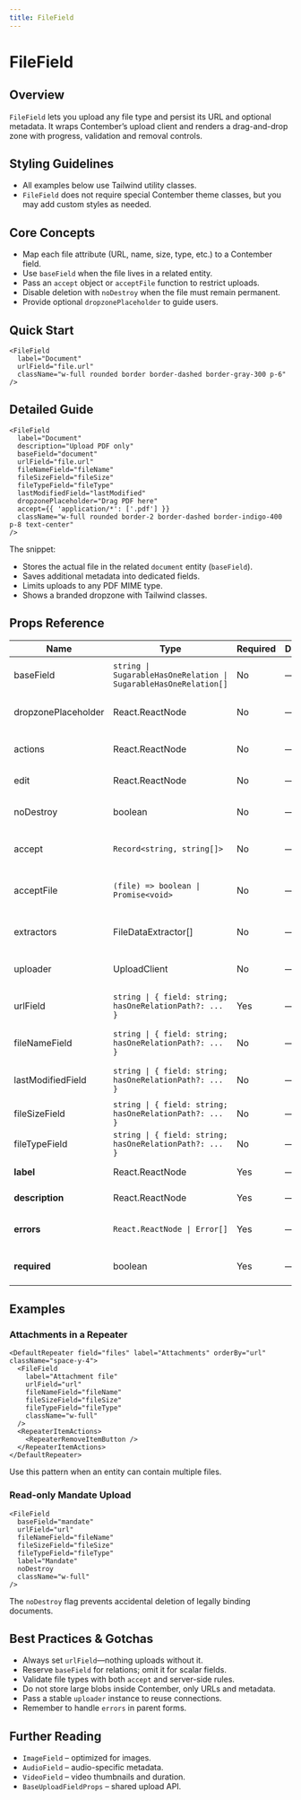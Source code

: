 ```yaml
---
title: FileField
---
```


<!-- Edited by human: false -->
<!-- Examples count: 13 -->
<!-- Source examples: 2 -->
<!-- Playground examples: 1 -->
<!-- External examples: 10 -->
<!-- Import examples: 6 -->

# FileField

## Overview
`FileField` lets you upload any file type and persist its URL and optional metadata.
It wraps Contember’s upload client and renders a drag-and-drop zone with progress, validation and removal controls.

## Styling Guidelines
* All examples below use Tailwind utility classes.
* `FileField` does not require special Contember theme classes, but you may add custom styles as needed.

## Core Concepts
* Map each file attribute (URL, name, size, type, etc.) to a Contember field.
* Use `baseField` when the file lives in a related entity.
* Pass an `accept` object or `acceptFile` function to restrict uploads.
* Disable deletion with `noDestroy` when the file must remain permanent.
* Provide optional `dropzonePlaceholder` to guide users.

## Quick Start
```tsx
<FileField
  label="Document"
  urlField="file.url"
  className="w-full rounded border border-dashed border-gray-300 p-6"
/>
```

## Detailed Guide
```tsx
<FileField
  label="Document"
  description="Upload PDF only"
  baseField="document"
  urlField="file.url"
  fileNameField="fileName"
  fileSizeField="fileSize"
  fileTypeField="fileType"
  lastModifiedField="lastModified"
  dropzonePlaceholder="Drag PDF here"
  accept={{ 'application/*': ['.pdf'] }}
  className="w-full rounded border-2 border-dashed border-indigo-400 p-8 text-center"
/>
```
The snippet:
* Stores the actual file in the related `document` entity (`baseField`).
* Saves additional metadata into dedicated fields.
* Limits uploads to any PDF MIME type.
* Shows a branded dropzone with Tailwind classes.

## Props Reference

| Name | Type | Required | Default | Description |
|------|------|----------|---------|-------------|
| baseField | `string \| SugarableHasOneRelation \| SugarableHasOneRelation[]` | No | — | Relation in which the file is stored |
| dropzonePlaceholder | React.ReactNode | No | — | Content shown inside an empty dropzone |
| actions | React.ReactNode | No | — | Actions displayed next to the picker |
| edit | React.ReactNode | No | — | Custom edit controls |
| noDestroy | boolean | No | — | Disables file removal capability |
| accept | `Record<string, string[]>` | No | — | Allowed MIME types / extensions |
| acceptFile | `(file) => boolean \| Promise<void>` | No | — | Imperative validator, may throw `RejectFileError` |
| extractors | FileDataExtractor[] | No | — | Custom metadata extractors |
| uploader | UploadClient | No | — | Custom uploader instance |
| urlField | `string \| { field: string; hasOneRelationPath?: ... }` | Yes | — | Field that stores the public file URL |
| fileNameField | `string \| { field: string; hasOneRelationPath?: ... }` | No | — | Field that stores original file name |
| lastModifiedField | `string \| { field: string; hasOneRelationPath?: ... }` | No | — | Last modification timestamp |
| fileSizeField | `string \| { field: string; hasOneRelationPath?: ... }` | No | — | Field that stores file size |
| fileTypeField | `string \| { field: string; hasOneRelationPath?: ... }` | No | — | Field that stores MIME type |
| **label** | React.ReactNode | Yes | — | Field label *(inherited)* |
| **description** | React.ReactNode | Yes | — | Helper text *(inherited)* |
| **errors** | `React.ReactNode \| Error[]` | Yes | — | Validation errors *(inherited)* |
| **required** | boolean | Yes | — | Marks the field as mandatory *(inherited)* |


## Examples

### Attachments in a Repeater
```tsx
<DefaultRepeater field="files" label="Attachments" orderBy="url" className="space-y-4">
  <FileField
    label="Attachment file"
    urlField="url"
    fileNameField="fileName"
    fileSizeField="fileSize"
    fileTypeField="fileType"
    className="w-full"
  />
  <RepeaterItemActions>
    <RepeaterRemoveItemButton />
  </RepeaterItemActions>
</DefaultRepeater>
```
Use this pattern when an entity can contain multiple files.

### Read-only Mandate Upload
```tsx
<FileField
  baseField="mandate"
  urlField="url"
  fileNameField="fileName"
  fileSizeField="fileSize"
  fileTypeField="fileType"
  label="Mandate"
  noDestroy
  className="w-full"
/>
```
The `noDestroy` flag prevents accidental deletion of legally binding documents.

## Best Practices & Gotchas
* Always set `urlField`—nothing uploads without it.
* Reserve `baseField` for relations; omit it for scalar fields.
* Validate file types with both `accept` and server-side rules.
* Do not store large blobs inside Contember, only URLs and metadata.
* Pass a stable `uploader` instance to reuse connections.
* Remember to handle `errors` in parent forms.

## Further Reading
* `ImageField` – optimized for images.
* `AudioField` – audio-specific metadata.
* `VideoField` – video thumbnails and duration.
* `BaseUploadFieldProps` – shared upload API.

<!-- End of Generated Documentation -->
